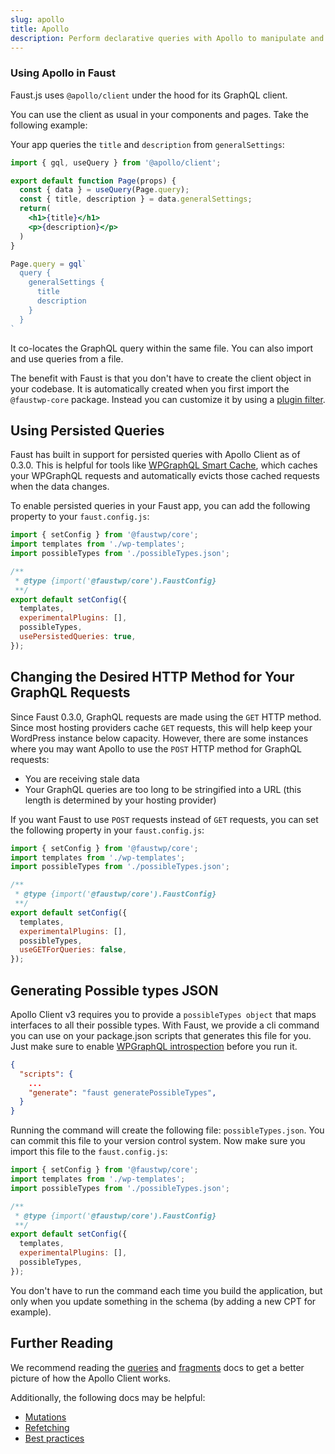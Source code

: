```yaml
---
slug: apollo
title: Apollo
description: Perform declarative queries with Apollo to manipulate and structure data
---
```


### Using Apollo in Faust

Faust.js uses `@apollo/client` under the hood for its GraphQL client.

You can use the client as usual in your components and pages. Take the following example:

Your app queries the `title` and `description` from `generalSettings`:

```jsx title="Your App"
import { gql, useQuery } from '@apollo/client';

export default function Page(props) {
  const { data } = useQuery(Page.query);
  const { title, description } = data.generalSettings;
  return(
    <h1>{title}</h1>
    <p>{description}</p>
  )
}

Page.query = gql`
  query {
    generalSettings {
      title
      description
    }
  }
`
```

It co-locates the GraphQL query within the same file. You can also import and use queries from a file.

The benefit with Faust is that you don't have to create the client object in your codebase. It is automatically created when you first import the
`@faustwp-core` package. Instead you can customize it by using a [plugin filter](https://faustjs.org/docs/plugin-system/filters).

## Using Persisted Queries

Faust has built in support for persisted queries with Apollo Client as of 0.3.0. This is helpful for tools like [WPGraphQL Smart Cache](https://wordpress.org/plugins/wpgraphql-smart-cache/), which caches your WPGraphQL requests and automatically evicts those cached requests when the data changes.

To enable persisted queries in your Faust app, you can add the following property to your `faust.config.js`:

```jsx title="faust.config.js" {12}
import { setConfig } from '@faustwp/core';
import templates from './wp-templates';
import possibleTypes from './possibleTypes.json';

/**
 * @type {import('@faustwp/core').FaustConfig}
 **/
export default setConfig({
  templates,
  experimentalPlugins: [],
  possibleTypes,
  usePersistedQueries: true,
});
```

## Changing the Desired HTTP Method for Your GraphQL Requests

Since Faust 0.3.0, GraphQL requests are made using the `GET` HTTP method. Since most hosting providers cache `GET` requests, this will help keep your WordPress instance below capacity. However, there are some instances where you may want Apollo to use the `POST` HTTP method for GraphQL requests:

- You are receiving stale data
- Your GraphQL queries are too long to be stringified into a URL (this length is determined by your hosting provider)

If you want Faust to use `POST` requests instead of `GET` requests, you can set the following property in your `faust.config.js`:

```jsx title="faust.config.js" {12}
import { setConfig } from '@faustwp/core';
import templates from './wp-templates';
import possibleTypes from './possibleTypes.json';

/**
 * @type {import('@faustwp/core').FaustConfig}
 **/
export default setConfig({
  templates,
  experimentalPlugins: [],
  possibleTypes,
  useGETForQueries: false,
});
```

## Generating Possible types JSON

Apollo Client v3 requires you to provide a `possibleTypes object` that maps interfaces to all their possible types.
With Faust, we provide a cli command you can use on your package.json scripts that generates this file for you.
Just make sure to enable [WPGraphQL introspection](https://www.wpgraphql.com/docs/security#introspection-disabled-by-default) before you run it.

```json title="package.json"
{
  "scripts": {
    ...
	"generate": "faust generatePossibleTypes",
  }
}
```

Running the command will create the following file: `possibleTypes.json`. You can commit this file to your version control system.
Now make sure you import this file to the `faust.config.js`:

```jsx title="faust.config.js" {11}
import { setConfig } from '@faustwp/core';
import templates from './wp-templates';
import possibleTypes from './possibleTypes.json';

/**
 * @type {import('@faustwp/core').FaustConfig}
 **/
export default setConfig({
  templates,
  experimentalPlugins: [],
  possibleTypes,
});
```

You don't have to run the command each time you build the application,
but only when you update something in the schema (by adding a new CPT for example).

## Further Reading

We recommend reading the [queries](https://www.apollographql.com/docs/react/data/queries) and [fragments](https://www.apollographql.com/docs/react/data/fragments) docs to get a better picture of how the Apollo Client works.

Additionally, the following docs may be helpful:

- [Mutations](https://www.apollographql.com/docs/react/data/mutations)
- [Refetching](https://www.apollographql.com/docs/react/data/refetching)
- [Best practices](https://www.apollographql.com/docs/react/data/operation-best-practices)
